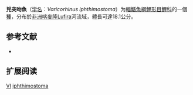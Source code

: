 {{Speciesbox
| name = 兇突吻魚
| status = DD
| status_system = IUCN3.1
| image = 
| genus = Varicorhinus
| species = iphthimostoma
| authority = Banister & Poll, 1973
| synonyms = *''Varicorhinus sandersi fimbriatus''<br /><small>Holly, 1926</small>
}}

'''兇突吻魚'''（[[学名|学名]]：''Varicorhinus iphthimostoma''）为[[輻鰭魚綱|輻鰭魚綱]][[鯉形目|鯉形目]][[鲤科|鲤科]]的一個[[種|種]]，分布於[[非洲|非洲]][[喀麥隆|喀麥隆]]Lufira河流域，體長可達18.1公分。

== 参考文献 ==
*{{FishBase_species|genus=Varicorhinus|species=iphthimostoma|year=2011|month=12}}

== 扩展阅读 ==
{{refbegin}}
{{wikispecies-inline|Holly iphthimostoma|兇突吻魚}}
{{refend}}
{{Taxonbar|from=Q3760800}}

[[Category:IUCN红色名录数据缺乏物种|VI]]
[[Category:突吻魚屬|iphthimostoma]]


{{Cypriniformes-stub}}